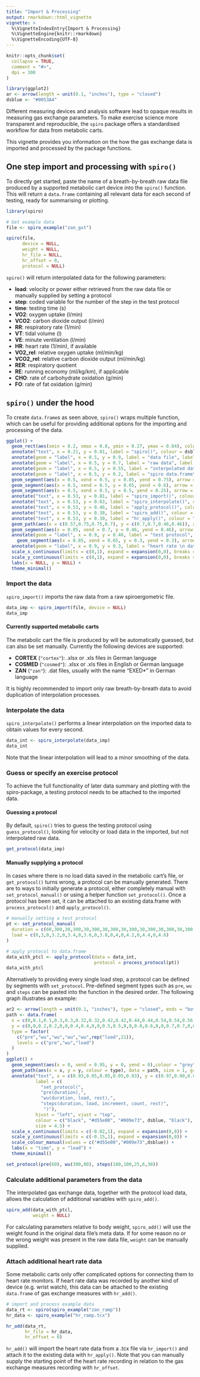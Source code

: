 ```yaml
---
title: "Import & Processing"
output: rmarkdown::html_vignette
vignette: >
  %\VignetteIndexEntry{Import & Processing}
  %\VignetteEngine{knitr::rmarkdown}
  %\VignetteEncoding{UTF-8}
---
```


```r
knitr::opts_chunk$set(
  collapse = TRUE,
  comment = "#>",
  dpi = 300
)

library(ggplot2)
ar <- arrow(length = unit(0.1, "inches"), type = "closed")
dsblue <- "#0053A4"
```

Different measuring devices and analysis software lead to opaque results in
measuring gas exchange parameters. To make exercise science more transparent and
reproducible, the `spiro` package offers a standardised workflow for data from
metabolic carts.

This vignette provides you information on the how the gas exchange data is
imported and processed by the package functions.

## One step import and processing with `spiro()`

To directly get started, paste the name of a breath-by-breath raw data file
produced by a supported metabolic cart device into the `spiro()` function. This
will return a `data.frame` containing all relevant data for each second of
testing, ready for summarising or plotting.

```r
library(spiro)

# Get example data
file <- spiro_example("zan_gxt")

spiro(file,
      device = NULL,
      weight = NULL,
      hr_file = NULL,
      hr_offset = 0,
      protocol = NULL)

```

`spiro()` will return interpolated data for the following parameters:

* **load**: velocity or power either retrieved from the raw data file or manually supplied by setting a protocol
* **step**: coded variable for the number of the step in the test protocol
* **time**: testing time (s)
* **VO2**: oxygen uptake (l/min)
* **VCO2**: carbon dioxide output (l/min)
* **RR**: respiratory rate (1/min)
* **VT**: tidal volume (l)
* **VE**: minute ventilation (l/min)
* **HR**: heart rate (1/min), if available
* **VO2_rel**: relative oxygen uptake (ml/min/kg)
* **VCO2_rel**: relative carbon dioxide output (ml/min/kg)
* **RER**: respiratory quotient
* **RE**: running economy (ml/kg/km), if applicable
* **CHO**: rate of carbohydrate oxidation (g/min)
* **FO**: rate of fat oxidation (g/min)

## `spiro()` under the hood

To create `data.frame`s as seen above, `spiro()` wraps multiple function, which
can be useful for providing additional options for the importing and processing
of the data.

```r

ggplot() +
  geom_rect(aes(xmin = 0.2, xmax = 0.8, ymin = 0.27, ymax = 0.84), colour = dsblue, fill = dsblue, alpha = 0.1, size = 1) +
  annotate("text", x = 0.21, y = 0.81, label = "spiro()", colour = dsblue, hjust = "left") +
  annotate(geom = "label", x = 0.5, y = 0.9, label = "data file", label.padding = unit(0.5, "lines")) +
  annotate(geom = "label", x = 0.5, y = 0.7, label = "raw data", label.padding = unit(0.5, "lines")) +
  annotate(geom = "label", x = 0.5, y = 0.55, label = "interpolated data", label.padding = unit(0.5, "lines")) +
  annotate(geom = "label", x = 0.5, y = 0.2, label = "spiro data.frame", label.padding = unit(0.5, "lines")) +
  geom_segment(aes(x = 0.5, xend = 0.5, y = 0.85, yend = 0.75), arrow = ar) +
  geom_segment(aes(x = 0.5, xend = 0.5, y = 0.65, yend = 0.6), arrow = ar) +
  geom_segment(aes(x = 0.5, xend = 0.5, y = 0.5, yend = 0.25), arrow = ar) +
  annotate("text", x = 0.53, y = 0.81, label = "spiro_import()", colour = "grey", hjust = "left") +
  annotate("text", x = 0.53, y = 0.63, label = "spiro_interpolate()", colour = "grey", hjust = "left") +
  annotate("text", x = 0.53, y = 0.46, label = "apply_protocol()", colour = "grey", hjust = "left") +
  annotate("text", x = 0.53, y = 0.38, label = "spiro_add()", colour = "grey", hjust = "left") +
  annotate("text", x = 0.53, y = 0.30, label = "hr_apply()", colour = "grey", hjust = "left") +
  geom_path(aes(x = c(0.57,0.75,0.75,0.7), y = c(0.7,0.7,0.46,0.46)), arrow = ar, linetype = 5) +
  geom_segment(aes(x = 0.85, xend = 0.7, y = 0.46, yend = 0.46), arrow = ar, linetype = 5) +
  annotate(geom = "label", x = 0.9, y = 0.46, label = "test protocol", label.padding = unit(0.5, "lines"), color = "grey") +
    geom_segment(aes(x = 0.85, xend = 0.65, y = 0.3, yend = 0.3), arrow = ar, linetype = 5) +
  annotate(geom = "label", x = 0.9, y = 0.3, label = "heart rate \n data file", label.padding = unit(0.5, "lines"), color = "grey") +
  scale_x_continuous(limits = c(0,1), expand = expansion(0,0), breaks = NULL) +
  scale_y_continuous(limits = c(0,1), expand = expansion(0,0), breaks = NULL) +
  labs(x = NULL, y = NULL) +
  theme_minimal()
```


### Import the data

`spiro_import()` imports the raw data from a raw spiroergometric file.
```r
data_imp <- spiro_import(file, device = NULL)
data_imp
```

#### Currently supported metabolic carts

The metabolic cart the file is produced by will be automatically guessed, but can also be set manually. Currently the following devices are supported:

* **CORTEX** (`"cortex"`): .xlsx or .xls files in German language
* **COSMED** (`"cosmed"`): .xlsx or .xls files in English or German language
* **ZAN** (`"zan"`): .dat files, usually with the name "EXED*" in German language

It is highly recommended to import only raw breath-by-breath data to avoid duplication of interpolation processes.

### Interpolate the data

`spiro_interpolate()` performs a linear interpolation on the imported data to obtain values for every second.
```r
data_int <- spiro_interpolate(data_imp)
data_int
```

Note that the linear interpolation will lead to a minor smoothing of the data.

### Guess or specify an exercise protocol

To achieve the full functionality of later data summary and plotting with the
spiro-package, a testing protocol needs to be attached to the imported data. 

#### Guessing a protocol

By default, `spiro()` tries to guess the testing protocol using
`guess_protocol()`, looking for velocity or load data in the imported, but not
interpolated raw data.

```r
get_protocol(data_imp)

```

#### Manually supplying a protocol

In cases where there is no load data saved in the metabolic cart's file, or
`get_protocol()` turns wrong, a protocol can be manually generated. There are to
ways to initially generate a protocol, either completely manual with
`set_protocol_manual()` or using a helper function `set_protocol()`. Once a
protocol has been set, it can be attached to an existing data.frame with
`process_protocol()` and `apply_protocol()`.

```r
# manually setting a test protocol
pt <- set_protocol_manual(
  duration = c(60,300,30,300,30,300,30,300,30,300,30,300,30,300,30,300,30,300),
  load = c(0,3,0,3.2,0,3.4,0,3.6,0,3.8,0,4,0,4.2,0,4.4,0,4.6)
)

# apply protocol to data.frame
data_with_ptcl <- apply_protocol(data = data_int, 
                                 protocol = process_protocol(pt))
data_with_ptcl
```

Alternatively to providing every single load step, a protocol can be defined by segments with `set_protocol`. Pre-defined segment types such as `pre`, `wu` and `steps` can be pasted into the function in the desired order. The following graph illustrates an example:

```r
ar2 <- arrow(length = unit(0.1, "inches"), type = "closed", ends = "both")
path <- data.frame(
  x = c(0,0.1,0.1,0.3,0.3,0.32,0.32,0.42,0.42,0.44,0.44,0.54,0.54,0.56,0.56,0.66,0.66,0.68,0.68,0.78,0.78,0.8,0.8,0.9,0.9,0.95),
  y = c(0,0,0.2,0.2,0,0,0.4,0.4,0,0,0.5,0.5,0,0,0.6,0.6,0,0,0.7,0.7,0,0,0.8,0.8,0,0),
  type = factor(
    c("pre","wu","wu","wu","wu",rep("load",21)),
    levels = c("pre","wu","load")
  )
)
ggplot() +
  geom_segment(aes(x = 0, xend = 0.95, y = 0, yend = 0),colour = "grey", size = 1) +
  geom_path(aes(x = x, y = y, colour = type), data = path, size = 1, group = TRUE, show.legend = FALSE) +
  annotate("text", x = c(0.03,0.05,0.05,0.05,0.03), y = c(0.97,0.90,0.83,0.76,0.69), 
           label = c(
             "set_protocol(",
             "pre(duration),",
             "wu(duration, load, rest),",
             "steps(duration, load, increment, count, rest)",
              ")"), 
           hjust = "left", vjust = "top",
           colour = c("black", "#d55e00", "#009e73", dsblue, "black"),
           size = 4.5) +
  scale_x_continuous(limits = c(-0.02,1), expand = expansion(0,0)) +
  scale_y_continuous(limits = c(-0.15,1), expand = expansion(0,0)) +
  scale_colour_manual(values = c("#d55e00","#009e73",dsblue)) +
  labs(x = "time", y = "load") +
  theme_minimal()
```

```r
set_protocol(pre(60), wu(300,80), steps(180,100,25,6,30))
```

### Calculate additional parameters from the data

The interpolated gas exchange data, together with the protocol load data, allows
the calculation of additional variables with `spiro_add()`.

```r
spiro_add(data_with_ptcl,
          weight = NULL)

```

For calculating parameters relative to body weight, `spiro_add()` will use the
weight found in the original data file's meta data. If for some reason no or the
wrong weight was present in the raw data file, `weight` can be manually
supplied.

### Attach additional heart rate data

Some metabolic carts only offer complicated options for connecting them to heart rate monitors. If heart rate data was recorded by another kind of device (e.g. wrist watch), this data can be attached to the existing `data.frame` of gas exchange measures with `hr_add()`.

```r
# import and process example data
data_rt <- spiro(spiro_example("zan_ramp"))
hr_data <- spiro_example("hr_ramp.tcx")

hr_add(data_rt,
       hr_file = hr_data,
       hr_offset = 0)
```

`hr_add()` will import the heart rate data from a .tcx file via `hr_import()` and attach it to the existing data with `hr_apply()`. Note that you can manually supply the starting point of the heart rate recording in relation to the gas exchange measures recording with `hr_offset`.
